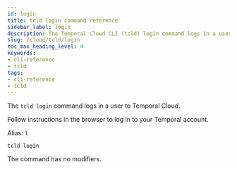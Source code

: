 ```yaml
---
id: login
title: tcld login command reference
sidebar_label: login
description: The Temporal Cloud CLI (tcld) login command logs in a user to Temporal Cloud.
slug: /cloud/tcld/login
toc_max_heading_level: 4
keywords:
- cli-reference
- tcld
tags:
- cli-reference
- tcld
---
```


<!-- THIS FILE IS GENERATED. DO NOT EDIT THIS FILE DIRECTLY -->

The `tcld login` command logs in a user to Temporal Cloud.

Follow instructions in the browser to log in to your Temporal account.

Alias: `l`

`tcld login`

The command has no modifiers.

